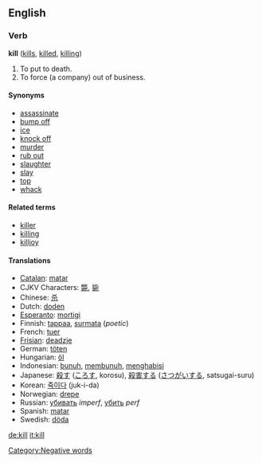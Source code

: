 ==English==
===Verb===
'''kill''' ([[kills]], [[killed]], [[killing]])

#To put to death.
#To force (a company) out of business.

====Synonyms====
*[[assassinate]]
*[[bump off]]
*[[ice]]
*[[knock off]]
*[[murder]]
*[[rub out]]
*[[slaughter]]
*[[slay]]
*[[top]]
*[[whack]]

====Related terms====
*[[killer]]
*[[killing]]
*[[killjoy]]

====Translations====
*[[Catalan]]: [[matar]]
*CJKV Characters: [[斃]], [[毙]]
*Chinese: [[杀]]
*Dutch: [[doden]]
*[[Esperanto]]: [[mortigi]]
*Finnish: [[tappaa]], [[surmata]] (''poetic'')
*French: [[tuer]]
*[[Frisian]]: [[deadzje]]
*German: [[töten]]
*Hungarian: [[öl]]
*Indonesian: [[bunuh]], [[bunuh|membunuh]], [[habis|menghabisi]]
*Japanese: [[殺す]] ([[ころす]], korosu), [[殺害]]する ([[さつがい]]する, satsugai-suru)
*Korean: [[죽이다]] (juk-i-da)
*Norwegian: [[drepe]]
*Russian: [[убивать]] ''imperf'', [[убить]] ''perf''
*Spanish: [[matar]]
*Swedish: [[döda]]

[[Category:Negative words]]
[[de:kill]]
[[it:kill]]